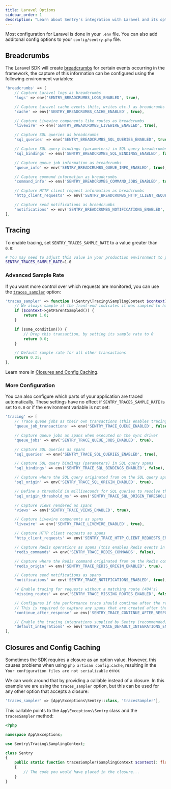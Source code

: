```yaml
---
title: Laravel Options
sidebar_order: 1
description: "Learn about Sentry's integration with Laravel and its options for breadcrumbs, and performance."
---
```


Most configuration for Laravel is done in your `.env` file.
You can also add additonal config options to your `config/sentry.php` file.

## Breadcrumbs

The Laravel SDK will create [breadcrumbs](../../enriching-events/breadcrumbs/) for certain events occurring in the framework, the capture of this information can be configured using the following environment variables:

```php {filename:config/sentry.php}
'breadcrumbs' => [
    // Capture Laravel logs as breadcrumbs
    'logs' => env('SENTRY_BREADCRUMBS_LOGS_ENABLED', true),

    // Capture Laravel cache events (hits, writes etc.) as breadcrumbs
    'cache' => env('SENTRY_BREADCRUMBS_CACHE_ENABLED', true),

    // Capture Livewire components like routes as breadcrumbs
    'livewire' => env('SENTRY_BREADCRUMBS_LIVEWIRE_ENABLED', true),

    // Capture SQL queries as breadcrumbs
    'sql_queries' => env('SENTRY_BREADCRUMBS_SQL_QUERIES_ENABLED', true),

    // Capture SQL query bindings (parameters) in SQL query breadcrumbs
    'sql_bindings' => env('SENTRY_BREADCRUMBS_SQL_BINDINGS_ENABLED', false),

    // Capture queue job information as breadcrumbs
    'queue_info' => env('SENTRY_BREADCRUMBS_QUEUE_INFO_ENABLED', true),

    // Capture command information as breadcrumbs
    'command_info' => env('SENTRY_BREADCRUMBS_COMMAND_JOBS_ENABLED', true),

    // Capture HTTP client request information as breadcrumbs
    'http_client_requests' => env('SENTRY_BREADCRUMBS_HTTP_CLIENT_REQUESTS_ENABLED', true),

    // Capture send notifications as breadcrumbs
    'notifications' => env('SENTRY_BREADCRUMBS_NOTIFICATIONS_ENABLED', true),
],
```

## Tracing

To enable tracing, set `SENTRY_TRACES_SAMPLE_RATE` to a value greater than `0.0`:

```bash {filename:.env}
# You may need to adjust this value in your production environment to prevent quota issues
SENTRY_TRACES_SAMPLE_RATE=1.0
```

### Advanced Sample Rate

If you want more control over which requests are monitored, you can use the [`traces_sampler`](/platforms/php/guides/laravel/configuration/options/#traces-sampler) option:

```php {filename:config/sentry.php}
'traces_sampler' => function (\Sentry\Tracing\SamplingContext $context): float {
    // We always sample if the front-end indicates it was sampled to have full traces front to back
    if ($context->getParentSampled()) {
        return 1.0;
    }

    if (some_condition()) {
        // Drop this transaction, by setting its sample rate to 0
        return 0.0;
    }

    // Default sample rate for all other transactions
    return 0.25;
},
```

<Note>

Learn more in [Closures and Config Caching](/platforms/php/guides/laravel/configuration/laravel-options/#closures-and-config-caching).

</Note>

### More Configuration

You can also configure which parts of your application are traced automatically.
These settings have no effect if `SENTRY_TRACES_SAMPLE_RATE` is set to `0.0` or if the environment variable is not set:

```php {filename:config/sentry.php}
'tracing' => [
    // Trace queue jobs as their own transactions (this enables tracing for queue jobs)
    'queue_job_transactions' => env('SENTRY_TRACE_QUEUE_ENABLED', false),

    // Capture queue jobs as spans when executed on the sync driver
    'queue_jobs' => env('SENTRY_TRACE_QUEUE_JOBS_ENABLED', true),

    // Capture SQL queries as spans
    'sql_queries' => env('SENTRY_TRACE_SQL_QUERIES_ENABLED', true),

    // Capture SQL query bindings (parameters) in SQL query spans
    'sql_bindings' => env('SENTRY_TRACE_SQL_BINDINGS_ENABLED', false),

    // Capture where the SQL query originated from on the SQL query spans
    'sql_origin' => env('SENTRY_TRACE_SQL_ORIGIN_ENABLED', true),

    // Define a threshold in milliseconds for SQL queries to resolve their origin
    'sql_origin_threshold_ms' => env('SENTRY_TRACE_SQL_ORIGIN_THRESHOLD_MS', 100),

    // Capture views rendered as spans
    'views' => env('SENTRY_TRACE_VIEWS_ENABLED', true),

    // Capture Livewire components as spans
    'livewire' => env('SENTRY_TRACE_LIVEWIRE_ENABLED', true),

    // Capture HTTP client requests as spans
    'http_client_requests' => env('SENTRY_TRACE_HTTP_CLIENT_REQUESTS_ENABLED', true),

    // Capture Redis operations as spans (this enables Redis events in Laravel)
    'redis_commands' => env('SENTRY_TRACE_REDIS_COMMANDS', false),

    // Capture where the Redis command originated from on the Redis command spans
    'redis_origin' => env('SENTRY_TRACE_REDIS_ORIGIN_ENABLED', true),

    // Capture send notifications as spans
    'notifications' => env('SENTRY_TRACE_NOTIFICATIONS_ENABLED', true),

    // Enable tracing for requests without a matching route (404's)
    'missing_routes' => env('SENTRY_TRACE_MISSING_ROUTES_ENABLED', false),

    // Configures if the performance trace should continue after the response has been sent to the user until the application terminates
    // This is required to capture any spans that are created after the response has been sent like queue jobs dispatched using `dispatch(...)->afterResponse()` for example
    'continue_after_response' => env('SENTRY_TRACE_CONTINUE_AFTER_RESPONSE', true),

    // Enable the tracing integrations supplied by Sentry (recommended)
    'default_integrations' => env('SENTRY_TRACE_DEFAULT_INTEGRATIONS_ENABLED', true),
],
```

## Closures and Config Caching

Sometimes the SDK requires a closure as an option value. However, this causes problems when using `php artisan config:cache`, resulting in the `Your configuration files are not serializable` error.

We can work around that by providing a callable instead of a closure. In this example we are using the `traces_sampler` option, but this can be used for any other option that accepts a closure:

```php {filename:config/sentry.php}
'traces_sampler' => [App\Exceptions\Sentry::class, 'tracesSampler'],
```

This callable points to the `App\Exceptions\Sentry` class and the `tracesSampler` method:

```php {filename:app/Exceptions/Sentry.php}
<?php

namespace App\Exceptions;

use Sentry\Tracing\SamplingContext;

class Sentry
{
    public static function tracesSampler(SamplingContext $context): float
    {
        // The code you would have placed in the closure...
    }
}
```
